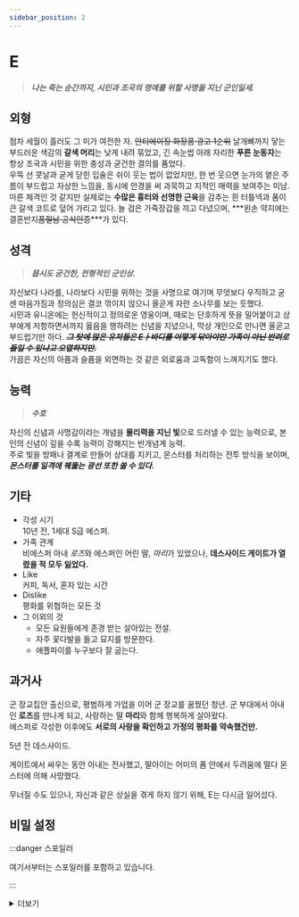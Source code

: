 ```yaml
---
sidebar_position: 2
---
```



# E
> ***나는 죽는 순간까지, 시민과 조국의 명예를 위할 사명을 지닌 군인일세.***

<MemberTemplate
  title="헌터즈"
  image="/img/h.png"
  codename="E"
  gender="남성"
  age="41"
  height="192cm"
  affiliation="리더"
  ability="[S급] 수호"
  headerBg="#FFC801"
  headerColor="#fff"
  labelBg="#FFC801"
  labelColor="#fff"
/>

## 외형
점차 세월이 흘러도 그 미가 여전한 자. ~~안티에이징 화장품 광고 1순위~~
날개뼈까지 닿는 부드러운 색감의 **갈색 머리**는 낮게 내려 묶었고, 긴 속눈썹 아래 자리한 **푸른 눈동자**는 항상 조국과 시민을 위한 충성과 굳건한 결의를 품었다.  
우뚝 선 콧날과 굳게 닫힌 입술은 쉬이 웃는 법이 없었지만, 한 번 웃으면 눈가의 옅은 주름이 부드럽고 자상한 느낌을, 동시에 안경을 써 과묵하고 지적인 매력을 보여주는 미남.  
마른 체격인 것 같지만 실제로는 **수많은 흉터와 선명한 근육**을 감추는 흰 터틀넥과 품이 큰 갈색 코트로 덮어 가리고 있다. 늘 검은 가죽장갑을 끼고 다녔으며, ***왼손 약지에는 결혼반지~~품절남 공식인증~~***가 있다.  

## 성격
> ***몹시도 굳건한, 전형적인 군인상.***  
  
자신보다 나라를, 나라보다 시민을 위하는 것을 사명으로 여기며 무엇보다 우직하고 굳센 마음가짐과 정의심은 결코 꺾이지 않으니 올곧게 자란 소나무를 보는 듯했다.  
시민과 유니온에는 헌신적이고 정의로운 영웅이며, 때로는 단호하게 뜻을 밀어붙이고 상부에게 저항하면서까지 옳음을 행하려는 신념을 지녔으나, 막상 개인으로 만나면 올곧고 부드럽기만 하다. ***~~그 탓에 많은 유저들은 Eㅏ바디를 어떻게 닦아야만 가족이 아닌 반려로 들일 수 있냐고 오열하지만.~~***  
가끔은 자신의 아픔과 슬픔을 외면하는 것 같은 외로움과 고독함이 느껴지기도 했다.  

## 능력
> ***수호***  
  
자신의 신념과 사명감이라는 개념을 **물리력을 지닌 빛**으로 드러낼 수 있는 능력으로, 본인의 신념이 깊을 수록 능력이 강해지는 반개념계 능력.  
주로 빛을 방패나 결계로 만들어 상대를 지키고, 몬스터를 처리하는 전투 방식을 보이며, ***몬스터를 일격에 꿰뚫는 광선 또한 쏠 수 있다.***  

## 기타
- 각성 시기  
10년 전, 1세대 S급 에스퍼.
- 가족 관계  
비에스퍼 아내 *로즈*와 에스퍼인 어린 딸, *마리*가 있었으나, **데스사이드 게이트가 열렸을 적 모두 잃었다.**
- Like  
커피, 독서, 혼자 있는 시간
- Dislike  
평화를 위협하는 모든 것
- 그 이외의 것
  - 모든 요원들에게 존경 받는 살아있는 전설.
  - 자주 꽃다발을 들고 묘지를 방문한다.
  - 애플파이를 누구보다 잘 굽는다.

## 과거사
군 장교집안 출신으로, 평범하게 가업을 이어 군 장교를 꿈꿨던 청년. 군 부대에서 아내인 **로즈**를 만나게 되고, 사랑하는 딸 **마리**와 함께 행복하게 살아왔다.  
에스퍼로 각성한 이후에도 **서로의 사랑을 확인하고 가정의 평화를 약속했건만.**  
  
5년 전 데스사이드.  
  
게이트에서 싸우는 동안 아내는 전사했고, 딸아이는 어미의 품 안에서 두려움에 떨다 몬스터에 의해 사망했다.  
  
무너질 수도 있으나, 자신과 같은 상실을 겪게 하지 않기 위해, E는 다시금 일어섰다.  

## 비밀 설정

:::danger 스포일러

여기서부터는 스포일러를 포함하고 있습니다.

:::


<details>
  <summary>더보기</summary>

    에반 하워드 브라이트에겐 사랑하는 아내 **로즈 웨일스**와 **마리 루비 브라이트**가 있었다.  
    같은 부대에서 후임으로 만난 여성, **로즈**와 운명적인 사랑을 했느냐면, 그건 또 아니다. 제법 마찰이 있었기에.  
    사소하게는 기강에 대한 것, 조국에 대하여 생각하는 작은 신념의 차이, 크게는 상관인 자신에게 *옳은 것에 대해 질문하는 맹랑함*까지…….  
    언제부터일까. 그 마찰이 자신의 삶에 필요한 것이라 생각이 들었을 때가. 자신만이 품었던 것이라 생각했거늘, 막상 로즈 또한 같은 생각을 품고 있었다.  
      
    두 사람의 결혼은 일사천리로 진행됐다. 어쩌면 로즈의 배에 무럭무럭 자라고 있을 작은 천사를 위했을지도 모르고, 에반이 누구보다 로즈를 사랑했기 때문일지도 모른다. 조금이라도 더 행복해지고 싶었던 두 사람은 5월의 축복 아래, 가정을 꾸렸다.  
      
    10년 전, 에반이 에스퍼로 각성하고, 웃는 모습이 천사같은 딸아이도 에스퍼라는 판정을 받았을 적, 에반은 두렵지 않았다.  
    세상은 끝없이 변화하고, 받아들이기 때문에. 자신과 딸아이가 이방인이라 받아들여져도 언젠가는 함께 할 수 있기에.  
    그리고, 로즈 또한 그와 같은 마음으로 가정을 지켰기에.  
      
    그의 지나치게 강해진 육체적 힘에, 로즈는 앞으로 남편과 팔씨름은 못하겠다며 너스레를 떨었다.  
    행여 아내가 다칠까 궂은 일을 도맡아 할 적엔 로즈는 힐링팩터라며 농담을 던졌다.  
    딸아이 마리는 항상 곰인형을 움직이며 엄마를 놀래켰고, 때로는 능력으로 엄마와 함께 나무 위로 올라가 그를 골탕먹이기도 했다.  
      
    하지만, 행복하고 단란한 생활은 5년 전 끝이 났다.  
    ***데스 사이드 게이트.***  
    자신이 게이트 안에서 고군분투하며 가정을 지키기 위해 발악했을 적.  
    영광스러운 군인이던 로즈 또한 총을 들고 나서 대피소로 향했다.  
    누군가의 가정을 지켰고, 딸을 지켰다.  
    그러나 S급 몬스터를 일반인이 이길 수는 없었다.  
    치명상을 입어 죽어가는 순간에도 시민을 대피시키고, 겁에 질린 딸을 안아 토닥여주다 *로즈는 숨을 거뒀다.*  
    눈도 감지 못하고 생을 마감하고 얼마 지나지 않아, 그 주변을 다시금 어슬렁거리던 몬스터는 *품 안에 살아있던 마리까지 헤집어 숨통을 끊었다.*  
      
    ***게이트를 뛰쳐나가 본 두 사람의 시체를 수습하고 장례를 치를 적***, 그는 고개를 들었다.  
    다시금 맑아진 하늘. 나는 무엇을 위해 살아왔는가, 이리도 살고자 발악했는가, 살긴 하였는가.  
    그리고 그는 천천히 일어섰다.  
      
    자신과 같은 비극을 다른 누군가는 품지 않길 바라여.  
    그것이 제 아내와 딸이 바라는 마지막 인사일 테니.  

</details>
